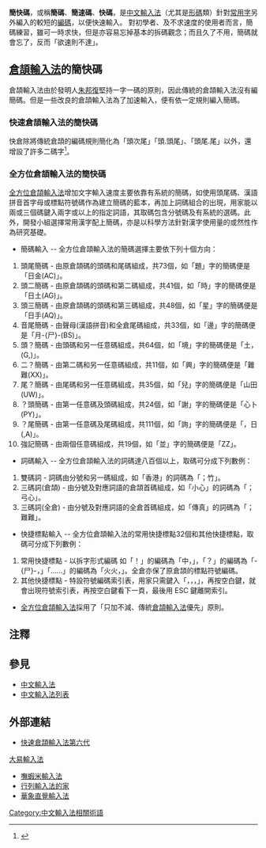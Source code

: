'''簡快碼'''，或稱'''簡碼'''、'''簡速碼'''、'''快碼'''，是[[中文輸入法|中文輸入法]]（尤其是[[形碼|形碼]]類）針對[[常用字|常用字]]另外編入的較短的[[編碼|編碼]]，以便快速輸入。
對初學者、及不求速度的使用者而言，簡碼練習，雖可一時求快，但是亦容易忘掉基本的拆碼觀念；而且久了不用，簡碼就會忘了，反而「欲速則不達」。

== [[倉頡輸入法|倉頡輸入法]]的簡快碼 ==
倉頡輸入法由於發明人[[朱邦復|朱邦復]]堅持一字一碼的原則，因此傳統的倉頡輸入法沒有編簡碼。但是一些改良的倉頡輸入法為了加速輸入，便有依一定規則編入簡碼。

=== 快速倉頡輸入法的簡快碼 ===
快倉除將傳統倉頡的編碼規則簡化為「頭次尾」「頭.頭尾」、「頭尾.尾」以外，還增設了許多二碼字<ref>{{Cite web |url=http://lsd.hkcampus.net/~lsd-mch/explain/index.htm |title=存档副本 |access-date=2008-09-10 |archive-url=https://web.archive.org/web/20080819195619/http://lsd.hkcampus.net/~lsd-mch/explain/index.htm |archive-date=2008-08-19 |dead-url=yes }}</ref>。

=== 全方位倉頡輸入法的簡快碼 ===
[[全方位倉頡輸入法|全方位倉頡輸入法]]增加文字輸入速度主要依靠有系統的簡碼，如使用頭尾碼、漢語拼音首字母或標點符號碼作為建立簡碼的藍本，再加上詞碼組合的出現，用家能以兩或三個碼鍵入兩字或以上的指定詞語，其取碼包含分號碼及有系統的選碼。此外，開發小組選擇常用漢字配上簡碼，亦是以科學方法針對漢字使用量的或然性作為研究基礎。

*簡碼輸入 -- 全方位倉頡輸入法的簡碼選擇主要依下列十個方向：

# 頭尾簡碼 - 由原倉頡碼的頭碼和尾碼組成，共73個，如「題」字的簡碼便是「日金(AC)」。
# 頭二簡碼 - 由原倉頡碼的頭碼和第二碼組成，共41個，如「時」字的簡碼便是「日土(AG)」。
# 頭三簡碼 - 由原倉頡碼的頭碼和第三碼組成，共48個，如「星」字的簡碼便是「日手(AQ)」。
# 音尾簡碼 - 由聲母(漢語拼音)和全倉尾碼組成，共33個，如「邊」字的簡碼便是「月-{尸}-(BS)」。
# 頭？簡碼 - 由頭碼和另一任意碼組成，共64個，如「境」字的簡碼便是「土，(G,)」。
# 二？簡碼 - 由第二碼和另一任意碼組成，共11個，如「興」字的簡碼便是「難難(XX)」。
# 尾？簡碼 - 由尾碼和另一任意碼組成，共35個，如「兒」字的簡碼便是「山田(UW)」。
# ？頭簡碼 - 由第一任意碼及頭碼組成，共24個，如「謝」字的簡碼便是「心卜(PY)」。
# ？尾簡碼 - 由第一任意碼及尾碼組成，共111個，如「詢」字的簡碼便是「，日(,A)」。
# 強記簡碼 - 由兩個任意碼組成，共19個，如「並」字的簡碼便是「ZZ」。

*詞碼輸入 -- 全方位倉頡輸入法的詞碼達八百個以上，取碼可分成下列數例：

# 雙碼詞 - 詞碼由分號和另一碼組成，如「香港」的詞碼為「；竹」。
# 三碼詞(倉頡) - 由分號及對應詞語的倉頡首碼組成，如「小心」的詞碼為「；弓心」。
# 三碼詞(全倉) - 由分號及對應詞語的全倉首碼組成，如「傳真」的詞碼為「；難難」。

*快捷標點輸入 -- 全方位倉頡輸入法的常用快捷標點32個和其他快捷標點，取碼可分成下列數例：
#常用快捷標點 - 以拆字形式編碼 如「！」的編碼為「中，」，「？」的編碼為「-{尸}-，」「……」的編碼為「火火，」。全倉亦保了原倉頡的標點符號編碼。
#其他快捷標點 - 特設符號編碼索引表，用家只需鍵入「，，，」，再按空白鍵，就會出現符號索引表，再按空白鍵看下一頁，最後用 ESC 鍵離開索引。

*[[全方位倉頡輸入法|全方位倉頡輸入法]]採用了「只加不減、傳統[[倉頡輸入法|倉頡輸入法]]優先」原則。

== 注釋 ==
{{reflist}}

== 參見 ==
*[[中文輸入法|中文輸入法]]
*[[中文輸入法列表|中文輸入法列表]]

== 外部連結 ==
*[http://lsd.hkcampus.net/~lsd-mch/ 快速倉頡輸入法第六代]
[https://web.archive.org/web/20090828165214/http://www.dayi.com/DAYI_AREA/Default.htm 大易輸入法]
*[http://www.liu.com.tw 嘸蝦米輸入法]
*[https://web.archive.org/web/20170914222318/http://www.array.com.tw/ 行列輸入法的家]
*[https://web.archive.org/web/20060504102234/http://www.pictograph.com.tw/ 華象直覺輸入法]

[[Category:中文輸入法相關術語|Category:中文輸入法相關術語]]